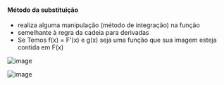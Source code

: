 






#### Método da substituição

-   realiza alguma manipulação (método de integração) na função
-   semelhante à regra da cadeia para derivadas
-   Se Temos f(x) = F'(x) e g(x) seja uma função que sua imagem esteja
    contida em F(x)

![image](/image/image_366.png)

![image](/image/image_367.png)


